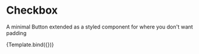 
<Meta title="Checkbox" component={Checkbox} />


# Checkbox

A minimal Button extended as a styled component for where you don't want padding

<Canvas>
  <Story
    name="default"
    args={{
      label: "This is a label",
      id: "demo-checkbox",
      checked: true,
    }}
  >
    {Template.bind({})}
  </Story>
</Canvas>

<ArgsTable story="default" />
